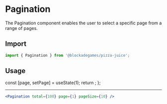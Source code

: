 

# Pagination

The Pagination component enables the user to select a specific page from a range of pages.

## Import

```jsx
import { Pagination } from '@blockadegames/pizza-juice';
```

## Usage

  const [page, setPage] = useState(1);
  return <Pagination total="100" page={page} pageSize="10" setPage={setPage} />;
};

<ExamplePagination />

---

```jsx
<Pagination total={100} page={1} pageSize={10} />
```

